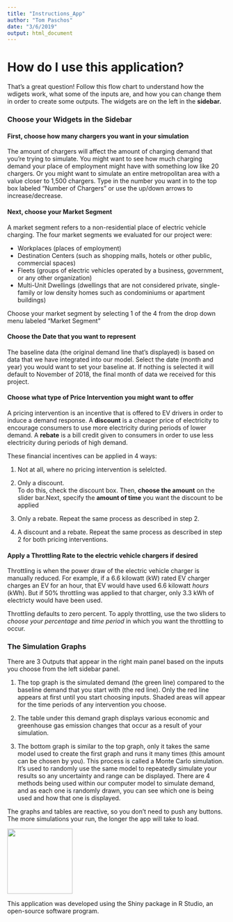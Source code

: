 ```yaml
---
title: "Instructions_App"
author: "Tom Paschos"
date: "3/6/2019"
output: html_document
---
```


# **How do I use this application?**

That's a great question!  Follow this flow chart to understand how the wdigets work, what some of the inputs are, and how you can change them in order to create some outputs. The widgets are on the left in the **sidebar.**


### **Choose your Widgets in the Sidebar**


#### **First, choose how many chargers you want in your simulation**

The amount of chargers will affect the amount of charging demand that you're trying to simulate.  You might want to see how much charging demand your place of employment might have with something low like 20 chargers.  Or you might want to simulate an entire metropolitan area with a value closer to 1,500 chargers.  Type in the number you want in to the top box labeled "Number of Chargers" or use the up/down arrows to increase/decrease.



#### **Next, choose your Market Segment**

A market segment refers to a non-residential place of electric vehicle charging.  The four market segments we evaluated for our project were:

- Workplaces (places of employment)
- Destination Centers (such as shopping malls, hotels or other public, commercial spaces)
- Fleets (groups of electric vehicles operated by a business, government, or any other organization)
- Multi-Unit Dwellings (dwellings that are not considered private, single-family or low density homes such as condominiums or apartment buildings)

Choose your market segment by selecting 1 of the 4 from the drop down menu labeled "Market Segment"



#### **Choose the Date that you want to represent**

The baseline data (the original demand line that's displayed) is based on data that we have integrated into our model.  Select the date (month and year) you would want to set your baseline at.  If nothing is selected it will default to November of 2018, the final month of data we received for this project.



#### **Choose what type of Price Intervention you might want to offer**

A pricing intervention is an incentive that is offered to EV drivers in order to induce a demand response.  A **discount** is a cheaper price of electricity to encourage consumers to use more electricity during periods of lower demand.  A **rebate** is a bill credit given to consumers in order to use less electricity during periods of high demand.  

These financial incentives can be applied in 4 ways:

1) Not at all, where no pricing intervention is selelcted.  

2) Only a discount.  
To do this, check the discount box.  Then, **choose the amount** on the slider bar.Next, specify the **amount of time** you want the discount to be applied

3) Only a rebate.
Repeat the same process as described in step 2.

4) A discount and a rebate.
Repeat the same process as described in step 2 for both pricing interventions.



#### **Apply a Throttling Rate to the electric vehicle chargers if desired**

Throttling is when the power draw of the electric vehicle charger is manually reduced.  For example, if a 6.6 kilowatt (kW) rated EV charger charges an EV for an hour, that EV would have used 6.6 kilowatt *hours* (kWh).  But if 50% throttling was applied to that charger, only 3.3 kWh of electricty would have been used.

Throttling defaults to zero percent.  To apply throttling, use the two sliders to *choose your percentage* and *time period* in which you want the throttling to occur.


### **The Simulation Graphs**

There are 3 Outputs that appear in the right main panel based on the inputs you choose from the left sidebar panel.

1) The top graph is the simulated demand (the green line) compared to the baseline demand that you start with (the red line).  Only the red line appears at first until you start choosing inputs.
Shaded areas will appear for the time periods of any intervention you choose.

2) The table under this demand graph displays various economic and greenhouse gas emission changes that occur as a result of your simulation.

3) The bottom graph is similar to the top graph, only it takes the same model used to create the first graph and runs it many times (this amount can be chosen by you).  This process is called a Monte Carlo simulation.  It's used to randomly use the same model to repeatedly simulate your results so any uncertainty and range can be displayed.  There are 4 methods being used within our computer model to simulate demand, and as each one is randomly drawn, you can see which one is being used and how that one is displayed.



The graphs and tables are reactive, so you don't need to push any buttons.  The more simulations your run, the longer the app will take to load.





<img src="RStudio_Shiny.png" width="150">

This application was developed using the Shiny package in R Studio, an open-source software program.


